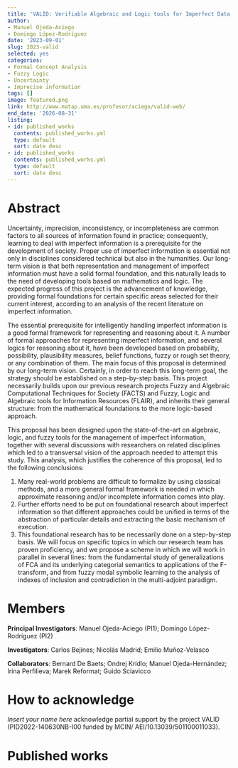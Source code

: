 ```yaml
---
title: 'VALID: Verifiable Algebraic and Logic tools for Imperfect Data'
author:
- Manuel Ojeda-Aciego
- Domingo López-Rodríguez
date: '2023-09-01'
slug: 2023-valid
selected: yes
categories:
- Formal Concept Analysis
- Fuzzy Logic
- Uncertainty
- Imprecise information
tags: []
image: featured.png
link: http://www.matap.uma.es/profesor/aciego/valid-web/
end_date: '2026-08-31'
listing:
- id: published_works
  contents: published_works.yml
  type: default
  sort: date desc
- id: published_works
  contents: published_works.yml
  type: default
  sort: date desc
---
```



# Abstract

Uncertainty, imprecision, inconsistency, or incompleteness are common factors to all sources of information found in practice; consequently, learning to deal with imperfect information is a prerequisite for the development of society. Proper use of imperfect information is essential not only in disciplines considered technical but also in the humanities. Our long-term vision is that both representation and management of imperfect information must have a solid formal foundation, and this naturally leads to the need of developing tools based on mathematics and logic. The expected progress of this project is the advancement of knowledge, providing formal foundations for certain specific areas selected for their current interest, according to an analysis of the recent literature on imperfect information.

The essential prerequisite for intelligently handling imperfect information is a good formal framework for representing and reasoning about it. A number of formal approaches for representing imperfect information, and several logics for reasoning about it, have been developed based on probability, possibility, plausibility measures, belief functions, fuzzy or rough set theory, or any combination of them. The main focus of this proposal is determined by our long-term vision. Certainly, in order to reach this long-term goal, the strategy should be established on a step-by-step basis. This project necessarily builds upon our previous research projects Fuzzy and Algebraic Computational Techniques for Society (FACTS) and Fuzzy, Logic and Algebraic tools for Information Resources (FLAIR), and inherits their general structure: from the mathematical foundations to the more logic-based approach.

This proposal has been designed upon the state-of-the-art on algebraic, logic, and fuzzy tools for the management of imperfect information, together with several discussions with researchers on related disciplines which led to a transversal vision of the approach needed to attempt this study. This analysis, which justifies the coherence of this proposal, led to the following conclusions:

1. Many real-world problems are difficult to formalize by using classical methods, and a more general formal framework is needed in which approximate reasoning and/or incomplete information comes into play.
2. Further efforts need to be put on foundational research about imperfect information so that different approaches could be unified in terms of the abstraction of particular details and extracting the basic mechanism of execution.
3. This foundational research has to be necessarily done on a step-by-step basis. We will focus on specific topics in which our research team has proven proficiency, and we propose a scheme in which we will work in parallel in several lines: from the fundamental study of generalizations of FCA and its underlying categorial semantics to applications of the F-transform, and from fuzzy modal symbolic learning to the analysis of indexes of inclusion and contradiction in the multi-adjoint paradigm.

# Members
**Principal Investigators**: Manuel Ojeda-Aciego (PI1); Domingo López-Rodríguez (PI2)

**Investigators**: Carlos Bejines; Nicolás Madrid; Emilio Muñoz-Velasco

**Collaborators**: Bernard De Baets; Ondrej Krídlo; Manuel Ojeda-Hernández; Irina Perfilieva; Marek Reformat; Guido Sciavicco

# How to acknowledge

*Insert your name here* acknowledge partial support by the project
VALID (PID2022-140630NB-I00 funded by MCIN/ AEI/10.13039/501100011033).



# Published works

:::{#published_works}
:::

